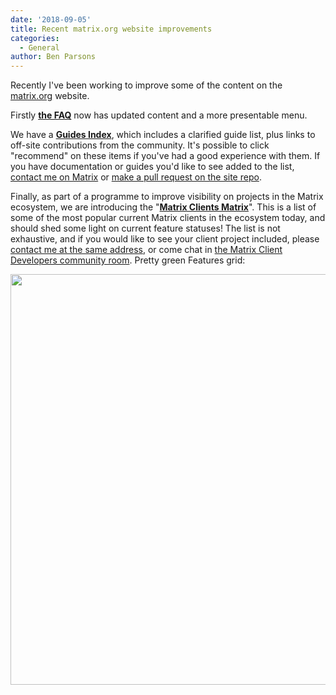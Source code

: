```yaml
---
date: '2018-09-05'
title: Recent matrix.org website improvements
categories:
  - General
author: Ben Parsons
---
```


Recently I've been working to improve some of the content on the <a href="http://matrix.org">matrix.org</a> website.

Firstly <strong><a href="/docs/guides/faq">the FAQ</a></strong> now has updated content and a more presentable menu.

We have a <strong><a href="/docs/guides/">Guides Index</a></strong>, which includes a clarified guide list, plus links to off-site contributions from the community. It's possible to click "recommend" on these items if you've had a good experience with them. If you have documentation or guides you'd like to see added to the list, <a href="https://matrix.to/#/@benpa:matrix.org">contact me on Matrix</a> or <a href="https://github.com/matrix-org/matrix.org">make a pull request on the site repo</a>.

Finally, as part of a programme to improve visibility on projects in the Matrix ecosystem, we are introducing the "<strong><a href="/docs/projects/clients-matrix">Matrix Clients Matrix</a></strong>". This is a list of some of the most popular current Matrix clients in the ecosystem today, and should shed some light on current feature statuses! The list is not exhaustive, and if you would like to see your client project included, please <a href="https://matrix.to/#/@benpa:matrix.org">contact me at the same address</a>, or come chat in <a href="https://matrix.to/#/#matrix-clients:lain.haus">the Matrix Client Developers community room</a>. Pretty green Features grid:

<a href="/blog/wp-content/uploads/2018/09/Screen-Shot-2018-09-05-at-16.11.06.png"><img class="alignnone size-large wp-image-3538" src="/blog/wp-content/uploads/2018/09/Screen-Shot-2018-09-05-at-16.11.06-1024x657.png" alt="" width="1024" height="657" /></a>